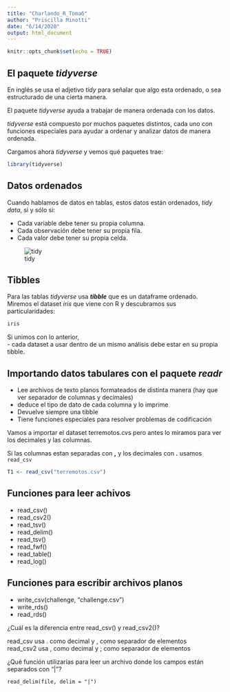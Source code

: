 ```yaml
---
title: "Charlando_R_Toma6"
author: "Priscilla Minotti"
date: "6/14/2020"
output: html_document
---
```


```r
knitr::opts_chunk$set(echo = TRUE)

```

## El paquete **_tidyverse_**

En inglés se usa el adjetivo _tidy_  para señalar que algo esta ordenado, o sea estructurado de una cierta manera.

El paquete _tidyverse_ ayuda a trabajar de manera ordenada con los datos. 

 _tidyverse_ está compuesto por muchos paquetes distintos, cada uno con funciones especiales para ayudar a ordenar y analizar datos de manera ordenada. 

Cargamos ahora _tidyverse_ y vemos qué paquetes trae:

```r
library(tidyverse)

```

## Datos ordenados

Cuando hablamos de datos en tablas, estos datos están ordenados, _tidy data_, si y sólo si:

- Cada variable debe tener su propia columna.
- Cada observación debe tener su propia fila.
- Cada valor debe tener su propia celda.

![tidy](./tidy-1.svg)


## Tibbles

Para las tablas _tidyverse_ usa **_tibble_** que es un dataframe ordenado.
Miremos el dataset _iris_ que viene con R y descubramos sus particularidades:

```r
iris
```

Si unimos con lo anterior,  
- cada dataset a usar dentro de un mismo análisis debe estar en su propia tibble.

## Importando datos tabulares con el paquete _readr_

- Lee archivos de texto planos formateados de distinta manera (hay que ver separador de columnas y decimales)
- deduce el tipo de dato de cada columna y lo imprime
- Devuelve siempre una tibble
- Tiene funciones especiales para resolver problemas de codificación


Vamos a importar el dataset  terremotos.cvs pero antes lo miramos para ver los decimales y las columnas.

Si las columnas estan separadas con **,**  y los decimales con **.**  usamos `read_csv`


```r
T1 <- read_csv("terremotos.csv")
```


## Funciones para leer achivos
- read_csv() 
- read_csv2() 
- read_tsv()
- read_delim() 
- read_tsv() 
- read_fwf() 
- read_table() 
- read_log() 

## Funciones para escribir archivos planos

- write_csv(challenge, "challenge.csv") 
- write_rds() 
- read_rds()

¿Cuál es la diferencia entre read_csv() y read_csv2()?

read_csv usa . como decimal y , como separador de elementos  
read_csv2 usa , como decimal y ; como separador de elementos 

¿Qué función utilizarías para leer un archivo donde los campos están separados con “|”?

`read_delim(file, delim = "|")`


